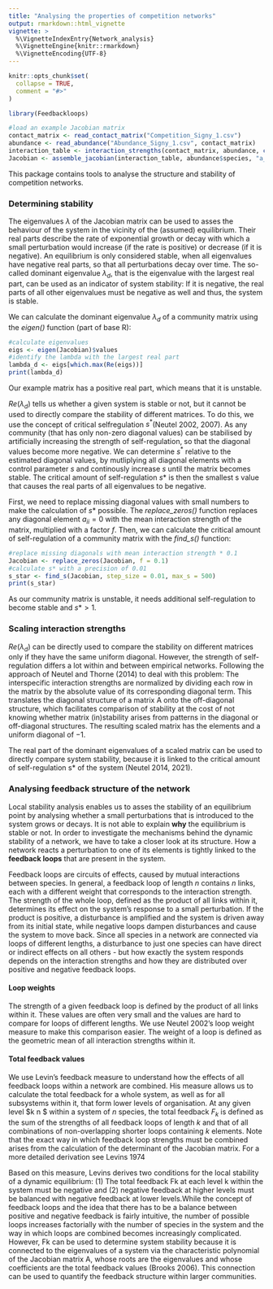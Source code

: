 ```yaml
---
title: "Analysing the properties of competition networks"
output: rmarkdown::html_vignette
vignette: >
  %\VignetteIndexEntry{Network_analysis}
  %\VignetteEngine{knitr::rmarkdown}
  %\VignetteEncoding{UTF-8}
---
```


```r
knitr::opts_chunk$set(
  collapse = TRUE,
  comment = "#>"
)
```

```r
library(Feedbackloops)

#load an example Jacobian matrix
contact_matrix <- read_contact_matrix("Competition_Signy_1.csv")
abundance <- read_abundance("Abundance_Signy_1.csv", contact_matrix)
interaction_table <- interaction_strengths(contact_matrix, abundance, c(-0.1, -0.9, -0.2))
Jacobian <- assemble_jacobian(interaction_table, abundance$species, "a_ij", "a_ji")

```

This package contains tools to analyse the structure and stability of competition networks. 

### Determining stability

The eigenvalues $\lambda$ of the Jacobian matrix can be used to asses the behaviour of the system in the vicinity of the (assumed) equilibrium. Their real parts describe the rate of exponential growth or decay with which a small perturbation would increase (if the rate is positive) or decrease (if it is negative). An equilibrium is only considered stable, when all eigenvalues have negative real parts, so that all perturbations decay over time. The so-called dominant eigenvalue $\lambda_d$, that is the eigenvalue with the largest real part, can be used as an indicator of system stability: If it is negative, the real parts of all other eigenvalues must be negative as well and thus, the system is stable. 

We can calculate the dominant eigenvalue $\lambda_d$ of a community matrix using the *eigen()* function (part of base R):
```r
#calculate eigenvalues
eigs <- eigen(Jacobian)$values
#identify the lambda with the largest real part
lambda_d <- eigs[which.max(Re(eigs))]
print(lambda_d)
```
Our example matrix has a positive real part, which means that it is unstable. 

$Re(\lambda_d)$ tells us whether a given system is stable or not, but it cannot be used to directly compare the stability of different matrices. To do this, we use the concept of critical selfregulation $s^*$(Neutel 2002, 2007). As any community (that has only non-zero diagonal values) can be stabilised by artificially increasing the strength of self-regulation, so that the diagonal values become more negative. We can determine $s^*$ relative to the estimated diagonal values, by mutliplying all diagonal elements with a control parameter $s$ and continously increase $s$ until the matrix becomes stable. The critical amount of self-regulation $s*$ is then the smallest s value that causes the real parts of all eigenvalues to be negative. 

First, we need to replace missing diagonal values with small numbers to make the calculation of $s*$ possible. The *replace_zeros()* function replaces any diagonal element $a_{ii} =0$ with the mean interaction strength of the matrix, multiplied with a factor $f$.  Then, we can calculate the critical amount of self-regulation of a community matrix with the *find_s()* function:

```r
#replace missing diagonals with mean interaction strength * 0.1
Jacobian <- replace_zeros(Jacobian, f = 0.1)
#calculate s* with a precision of 0.01
s_star <- find_s(Jacobian, step_size = 0.01, max_s = 500)
print(s_star)
```
As our community matrix is unstable, it needs additional self-regulation to become stable and $s* > 1$. 


### Scaling interaction strengths


$Re(\lambda_d)$ can be directly used to compare the stability on different matrices only if they have the same uniform diagonal. However, the strength of self-regulation differs a lot within and between empirical networks. Following the approach of Neutel and Thorne (2014) to deal with this problem: The interspecific interaction strengths are normalized by dividing each row in the matrix by the absolute value of its corresponding diagonal term. This translates the diagonal structure of a matrix A onto the off-diagonal structure, which facilitates comparison of stability at the cost of not knowing whether matrix (in)stability arises from patterns in the diagonal or off-diagonal structures. The resulting scaled matrix has the elements and a uniform diagonal of $-1$. 

The real part of the dominant eigenvalues of a scaled matrix  can be used to directly compare system stability, because it is linked to the critical amount of self-regulation s* of the system (Neutel 2014, 2021). 


### Analysing feedback structure of the network

Local stability analysis enables us to asses the stability of an equilibrium point by analysing whether a small perturbations that is introduced to the system grows or decays. It is not able to explain **why** the equilibrium is stable or not. In order to investigate the mechanisms behind the dynamic stability of a network, we have to take a closer look at its structure. How a network reacts a perturbation to one of its elements is tightly linked to the **feedback loops** that are present in the system. 

Feedback loops are circuits of effects, caused by mutual interactions between species. In general, a feedback loop of length $n$ contains $n$ links, each with a different weight that corresponds to the interaction strength. The strength of the whole loop, defined as the product of all links within it, determines its effect on the system's response to a small perturbation. If the product is positive, a disturbance is amplified and the system is driven away from its initial state, while negative loops dampen disturbances and cause the system to move back. Since all species in a network are connected via loops of different lengths, a disturbance to just one species can have direct or indirect effects on all others - but how exactly the system responds depends on the interaction strengths and how they are distributed over positive and negative feedback loops. 


#### Loop weights

The strength of a given feedback loop is defined by the product of all links within it. These values are often very small and the values are hard to compare for loops of different lengths. We use Neutel 2002's loop weight measure to make this comparison easier. The weight of a loop is defined as the geometric mean of all interaction strengths within it. 

#### Total feedback values

We use Levin's feedback measure to understand how the effects of all feedback loops within a network are combined. His measure allows us to calculate the total feedback for a whole system, as well as for all subsystems within it, that form lower levels of organisation. At any given level $k \leq n $ within a system of $n$ species, the total feedback $F_k$ is defined as the sum of the strengths of all feedback loops of length $k$ and that of all combinations of non-overlapping shorter loops containing $k$ elements. Note that the exact way in which feedback loop strengths must be combined arises from the calculation of the determinant of the Jacobian matrix. For a more detailed derivation see Levins 1974

Based on this measure, Levins derives two conditions for the local stability of a dynamic equilibrium: (1) The total feedback Fk at each level k within the system must be negative and (2) negative feedback at higher levels must be balanced with negative feedback at lower levels.While the concept of feedback loops and the idea that there has to be a balance between positive and negative feedback is fairly intuitive, the number of possible loops increases factorially with the number of species in the system and the way in which loops are combined becomes increasingly complicated. However, Fk can be used to determine system stability because it is connected to the eigenvalues of a system via the characteristic polynomial of the Jacobian matrix A, whose roots are the eigenvalues and whose coefficients are the total feedback values (Brooks 2006). This connection can be used to quantify the feedback structure within larger communities. 


